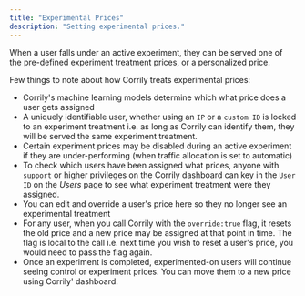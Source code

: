 ```yaml
---
title: "Experimental Prices"
description: "Setting experimental prices."
---
```


When a user falls under an active experiment, they can be served one of the pre-defined experiment treatment prices,
or a personalized price.

Few things to note about how Corrily treats experimental prices:

* Corrily's machine learning models determine which what price does a user gets assigned
* A uniquely identifiable user, whether using an `IP` or a `custom ID` is locked to an experiment treatment i.e. as long
as Corrily can identify them, they will be served the same experiment treatment.
* Certain experiment prices may be disabled during an active experiment if they are under-performing (when traffic allocation
is set to automatic)
* To check which users have been assigned what prices, anyone with `support` or higher privileges on the Corrily dashboard
can key in the `User ID` on the *Users* page to see what experiment treatment were they assigned.
* You can edit and override a user's price here so they no longer see an experimental treatment
* For any user, when you call Corrily with the `override:true` flag, it resets the old price and a new price may be assigned
at that point in time. The flag is local to the call i.e. next time you wish to reset a user's price, you would need to pass the
flag again.
* Once an experiment is completed, experimented-on users will continue seeing control or experiment prices. You can move them
to a new price using Corrily' dashboard.


